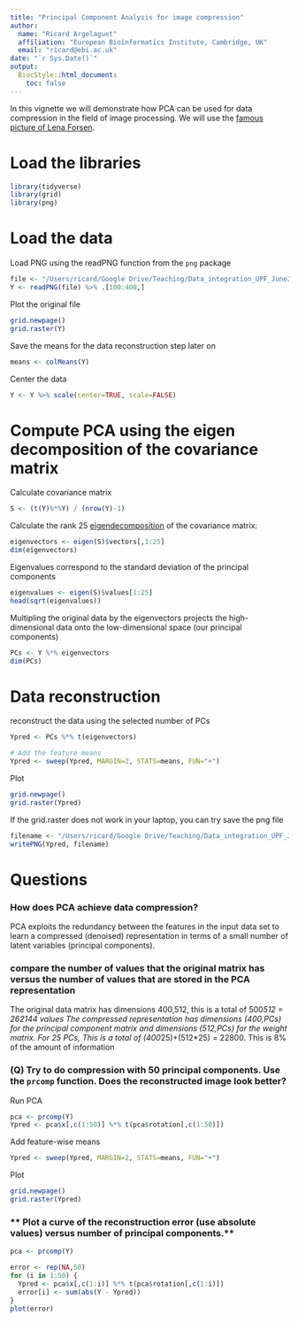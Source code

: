 ```yaml
---
title: "Principal Component Analysis for image compression"
author: 
  name: "Ricard Argelaguet"
  affiliation: "European Bioinformatics Institute, Cambridge, UK"
  email: "ricard@ebi.ac.uk"
date: "`r Sys.Date()`"
output:
  BiocStyle::html_document:
    toc: false
---
```


In this vignette we will demonstrate how PCA can be used for data compression in the field of image processing. We will use the [famous picture of Lena Forsen](https://en.wikipedia.org/wiki/Lenna).

# Load the libraries

```r
library(tidyverse)
library(grid)
library(png)
```

# Load the data

Load PNG using the readPNG function from the `png` package
```r
file <- "/Users/ricard/Google Drive/Teaching/Data_integration_UPF_June2019/pca_vignette/lenna/lena.png"
Y <- readPNG(file) %>% .[100:400,]
```

Plot the original file
```r
grid.newpage()
grid.raster(Y)
```

Save the means for the data reconstruction step later on
```r
means <- colMeans(Y)
```

Center the data 
```r
Y <- Y %>% scale(center=TRUE, scale=FALSE)
```

# Compute PCA using the eigen decomposition of the covariance matrix

Calculate covariance matrix
```r
S <- (t(Y)%*%Y) / (nrow(Y)-1)
```

Calculate the rank 25 [eigendecomposition](https://rpubs.com/aaronsc32/eigenvalues-eigenvectors-r) of the covariance matrix:
```r
eigenvectors <- eigen(S)$vectors[,1:25]
dim(eigenvectors) 
```

Eigenvalues correspond to the standard deviation of the principal components
```r
eigenvalues <- eigen(S)$values[1:25]
head(sqrt(eigenvalues))
```

Multipling the original data by the eigenvectors projects the high-dimensional data onto the low-dimensional space (our principal components)
```r
PCs <- Y %*% eigenvectors
dim(PCs)
```

# Data reconstruction

reconstruct the data using the selected number of PCs
```r
Ypred <- PCs %*% t(eigenvectors)

# Add the feature means
Ypred <- sweep(Ypred, MARGIN=2, STATS=means, FUN="+")
```

Plot
```r
grid.newpage()
grid.raster(Ypred)
```

If the grid.raster does not work in your laptop, you can try save the png file
```r
filename <- "/Users/ricard/Google Drive/Teaching/Data_integration_UPF_June2019/pca_vignette/lenna/lenna_reconstructed.png"
writePNG(Ypred, filename)
```

# Questions


### **How does PCA achieve data compression?** ###
PCA exploits the redundancy between the features in the input data set to learn a compressed (denoised) representation in terms of a small number of latent variables (principal components).

### **compare the number of values that the original matrix has versus the number of values that are stored in the PCA representation** 

The original data matrix has dimensions 400,512, this is a total of 500*512 = 262144 values
The compressed representation has dimensions (400,PCs) for the principal component matrix and dimensions (512,PCs) for the weight matrix. For 25 PCs, This is a total of (400*25)+(512*25) = 22800. This is 8% of the amount of information

### **(Q) Try to do compression with 50 principal components. Use the `prcomp` function. Does the reconstructed image look better?**  

Run PCA
```r
pca <- prcomp(Y)
Ypred <- pca$x[,c(1:50)] %*% t(pca$rotation[,c(1:50)])
```

Add feature-wise means
```r
Ypred <- sweep(Ypred, MARGIN=2, STATS=means, FUN="+")
```

Plot
```r
grid.newpage()
grid.raster(Ypred)
```

### ** Plot a curve of the reconstruction error (use absolute values) versus number of principal components.**  
```r
pca <- prcomp(Y)
```

```r
error <- rep(NA,50)
for (i in 1:50) {
  Ypred <- pca$x[,c(1:i)] %*% t(pca$rotation[,c(1:i)])
  error[i] <- sum(abs(Y - Ypred))
}
plot(error)
```

